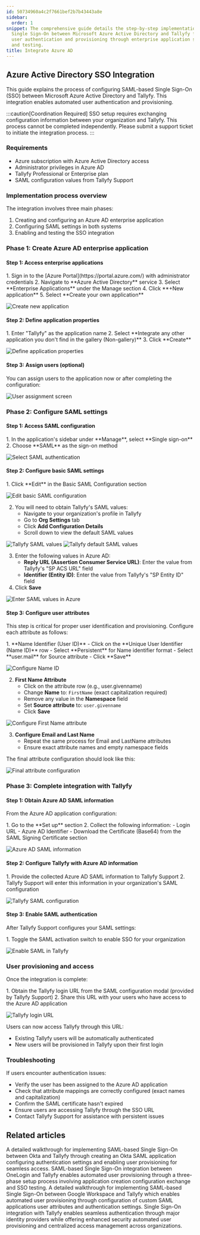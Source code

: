 ```yaml
---
id: 50734960a4c2f7661bef2b7b43443a8e
sidebar:
  order: 1
snippet: The comprehensive guide details the step-by-step implementation of SAML-based
  Single Sign-On between Microsoft Azure Active Directory and Tallyfy for automated
  user authentication and provisioning through enterprise application setup SAML configuration
  and testing.
title: Integrate Azure AD
---
```



## Azure Active Directory SSO Integration

This guide explains the process of configuring SAML-based Single Sign-On (SSO) between Microsoft Azure Active Directory and Tallyfy. This integration enables automated user authentication and provisioning.

:::caution[Coordination Required]
SSO setup requires exchanging configuration information between your organization and Tallyfy. This process cannot be completed independently. Please submit a support ticket to initiate the integration process.
:::

### Requirements

- Azure subscription with Azure Active Directory access
- Administrator privileges in Azure AD
- Tallyfy Professional or Enterprise plan
- SAML configuration values from Tallyfy Support

### Implementation process overview

The integration involves three main phases:
1. Creating and configuring an Azure AD enterprise application
2. Configuring SAML settings in both systems
3. Enabling and testing the SSO integration

### Phase 1: Create Azure AD enterprise application

#### Step 1: Access enterprise applications

<Steps>
1. Sign in to the [Azure Portal](https://portal.azure.com/) with administrator credentials
2. Navigate to **Azure Active Directory** service
3. Select **Enterprise Applications** under the Manage section
4. Click **+New application**
5. Select **Create your own application**
</Steps>

![Create new application](https://screenshots.tallyfy.com/azuresso-1.png)

#### Step 2: Define application properties

<Steps>
1. Enter "Tallyfy" as the application name
2. Select **Integrate any other application you don't find in the gallery (Non-gallery)**
3. Click **Create**
</Steps>

![Define application properties](https://screenshots.tallyfy.com/azuresso-2.png)

#### Step 3: Assign users (optional)

You can assign users to the application now or after completing the configuration:

![User assignment screen](https://screenshots.tallyfy.com/azuresso-3.png)

### Phase 2: Configure SAML settings

#### Step 1: Access SAML configuration

<Steps>
1. In the application's sidebar under **Manage**, select **Single sign-on**
2. Choose **SAML** as the sign-on method
</Steps>

![Select SAML authentication](https://screenshots.tallyfy.com/azuresso-4.png)

#### Step 2: Configure basic SAML settings

<Steps>
1. Click **Edit** in the Basic SAML Configuration section

![Edit basic SAML configuration](https://screenshots.tallyfy.com/azuresso-5.png)

2. You will need to obtain Tallyfy's SAML values:
   - Navigate to your organization's profile in Tallyfy
   - Go to **Org Settings** tab
   - Click **Add Configuration Details**
   - Scroll down to view the default SAML values

![Tallyfy SAML values](https://screenshots.tallyfy.com/azuresso-7.png)
![Tallyfy default SAML values](https://screenshots.tallyfy.com/azuresso-8.png)

3. Enter the following values in Azure AD:
   - **Reply URL (Assertion Consumer Service URL)**: Enter the value from Tallyfy's "SP ACS URL" field
   - **Identifier (Entity ID)**: Enter the value from Tallyfy's "SP Entity ID" field
4. Click **Save**
</Steps>

![Enter SAML values in Azure](https://screenshots.tallyfy.com/azuresso-6.png)

#### Step 3: Configure user attributes

This step is critical for proper user identification and provisioning. Configure each attribute as follows:

<Steps>
1. **Name Identifier (User ID)**
   - Click on the **Unique User Identifier (Name ID)** row
   - Select **Persistent** for Name identifier format
   - Select **user.mail** for Source attribute
   - Click **Save**

![Configure Name ID](https://screenshots.tallyfy.com/azuresso-9.png)

2. **First Name Attribute**
   - Click on the attribute row (e.g., user.givenname)
   - Change **Name** to: `FirstName` (exact capitalization required)
   - Remove any value in the **Namespace** field
   - Set **Source attribute** to: `user.givenname`
   - Click **Save**

![Configure First Name attribute](https://screenshots.tallyfy.com/azuresso-10.png)

3. **Configure Email and Last Name**
   - Repeat the same process for Email and LastName attributes
   - Ensure exact attribute names and empty namespace fields
</Steps>

The final attribute configuration should look like this:

![Final attribute configuration](https://screenshots.tallyfy.com/azuresso-11.png)

### Phase 3: Complete integration with Tallyfy

#### Step 1: Obtain Azure AD SAML information

From the Azure AD application configuration:

<Steps>
1. Go to the **Set up** section
2. Collect the following information:
   - Login URL
   - Azure AD Identifier
   - Download the Certificate (Base64) from the SAML Signing Certificate section
</Steps>

![Azure AD SAML information](https://screenshots.tallyfy.com/azuresso-12.png)

#### Step 2: Configure Tallyfy with Azure AD information

<Steps>
1. Provide the collected Azure AD SAML information to Tallyfy Support
2. Tallyfy Support will enter this information in your organization's SAML configuration
</Steps>

![Tallyfy SAML configuration](https://screenshots.tallyfy.com/azuresso-13.png)

#### Step 3: Enable SAML authentication

After Tallyfy Support configures your SAML settings:

<Steps>
1. Toggle the SAML activation switch to enable SSO for your organization
</Steps>

![Enable SAML in Tallyfy](https://screenshots.tallyfy.com/azuresso-14.png)

### User provisioning and access

Once the integration is complete:

<Steps>
1. Obtain the Tallyfy login URL from the SAML configuration modal (provided by Tallyfy Support)
2. Share this URL with your users who have access to the Azure AD application
</Steps>

![Tallyfy login URL](https://screenshots.tallyfy.com/azuresso-15.png)

Users can now access Tallyfy through this URL:
- Existing Tallyfy users will be automatically authenticated
- New users will be provisioned in Tallyfy upon their first login

### Troubleshooting

If users encounter authentication issues:
<Steps>
- Verify the user has been assigned to the Azure AD application
- Check that attribute mappings are correctly configured (exact names and capitalization)
- Confirm the SAML certificate hasn't expired
- Ensure users are accessing Tallyfy through the SSO URL
- Contact Tallyfy Support for assistance with persistent issues
</Steps>


## Related articles
<CardGrid>
<LinkTitleCard header="<b>Authentication > Integrate Okta</b>" href="/products/pro/integrations/authentication/how-to-integrate-okta-samlsso-with-tallyfy/" > A detailed walkthrough for implementing SAML-based Single Sign-On between Okta and Tallyfy through creating an Okta SAML application configuring authentication settings and enabling user provisioning for seamless access. </LinkTitleCard>
<LinkTitleCard header="<b>Authentication > Integrate OneLogin</b>" href="/products/pro/integrations/authentication/how-to-integrate-onelogin-samlsso-with-tallyfy/" > SAML-based Single Sign-On integration between OneLogin and Tallyfy enables automated user provisioning through a three-phase setup process involving application creation configuration exchange and SSO testing. </LinkTitleCard>
<LinkTitleCard header="<b>Authentication > Integrate Google Suite</b>" href="/products/pro/integrations/authentication/how-to-integrate-google-suite-samlsso-with-tallyfy/" > A detailed walkthrough for implementing SAML-based Single Sign-On between Google Workspace and Tallyfy which enables automated user provisioning through configuration of custom SAML applications user attributes and authentication settings. </LinkTitleCard>
<LinkTitleCard header="<b>Integrations > Authentication and SSO</b>" href="/products/pro/integrations/authentication/" > Single Sign-On integration with Tallyfy enables seamless authentication through major identity providers while offering enhanced security automated user provisioning and centralized access management across organizations. </LinkTitleCard>
</CardGrid>